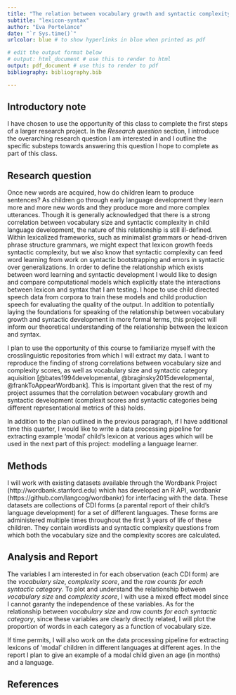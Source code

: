 ```yaml
---
title: "The relation between vocabulary growth and syntactic complexity in child language development"
subtitle: "lexicon-syntax"
author: "Eva Portelance"
date: "`r Sys.time()`"
urlcolor: blue # to show hyperlinks in blue when printed as pdf

# edit the output format below
# output: html_document # use this to render to html
output: pdf_document # use this to render to pdf
bibliography: bibliography.bib

---
```


## Introductory note
I have chosen to use the opportunity of this class to complete the first steps of a larger research project. In the *Research question* section, I introduce the overarching research question I am interested in and I outline the specific substeps towards answering this question I hope to complete as part of this class.


## Research question 
Once new words are acquired, how do children learn to produce sentences? As children go through early language development they learn more and more new words and they produce more and more complex utterances. Though it is generally acknowledged that there is a strong correlation between vocabulary size and syntactic complexity in child language development, the nature of this relationship is still ill-defined. Within lexicalized frameworks, such as minimalist grammars or head-driven phrase structure grammars, we might expect that lexicon growth feeds syntactic complexity, but we also know that syntactic complexity can feed word learning from work on syntactic bootstrapping and errors in syntactic over generalizations. In order to define the relationship which exists between word learning and syntactic development I would like to design and compare computational models which explicitly state the interactions between lexicon and syntax that I am testing. I hope to use child directed speech data from corpora to train these models and child production speech for evaluating the quality of the output. In addition to potentially laying the foundations for speaking of the relationship between vocabulary growth and syntactic development in more formal terms, this project will inform our theoretical understanding of the relationship between the lexicon and syntax. 

I plan to use the opportunity of this course to familiarize myself with the crosslinguistic repositories from which I will extract my data. I want to reproduce the finding of strong correlations between vocabulary size and complexity scores, as well as vocabulary size and syntactic category aquisition [@bates1994developmental, @braginsky2015developmental, @frankToAppearWordbank]. This is important given that the rest of my project assumes that the correlation between vocabulary growth and syntactic development (complexit scores and syntactic categories being different representational metrics of this) holds.

In addition to the plan outlined in the previous paragraph, if I have additional time this quarter, I would like to write a data processing pipeline for extracting example 'modal' child's lexicon at various ages which will be used in the next part of this project: modelling a language learner.




## Methods 

I will work with existing datasets available through the Wordbank Project (http://wordbank.stanford.edu) which has developed an R API, wordbankr (https://github.com/langcog/wordbankr) for interfacing with the data. These datasets are collections of CDI forms (a parental report of their child's language development) for a set of different languages. These forms are administered multiple times throughout the first 3 years of life of these children. They contain wordlists and syntactic complexity questions from which both the vocabulary size and the complexity scores are calculated.


## Analysis and Report

The variables I am interested in for each observation (each CDI form) are the *vocabulary size*, *complexity score*, and the *raw counts for each syntactic category*. To plot and understand the relationship between *vocabulary size* and *complexity score*, I with use a mixed effect model since I cannot garanty the independence of these variables. As for the relationship between *vocabulary size* and *raw counts for each syntactic category*, since these variables are clearly directly related, I will plot the proportion of words in each category as a function of vocabulary size.

If time permits, I will also work on the data processing pipeline for extracting lexicons of 'modal' children in different languages at different ages. In the report I plan to give an example of a modal child given an age (in months) and a language. 


## References
